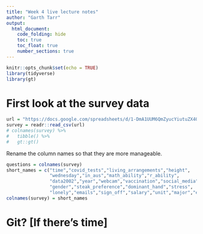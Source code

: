 ```yaml
---
title: "Week 4 live lecture notes"
author: "Garth Tarr"
output:
  html_document:
    code_folding: hide
    toc: true
    toc_float: true
    number_sections: true
---
```


```r
knitr::opts_chunk$set(echo = TRUE)
library(tidyverse)
library(gt)
```

# First look at the survey data

```r
url = "https://docs.google.com/spreadsheets/d/1-DmA1UUM6QmZyucYiutuZX4Q0omtSCDwSOCNzHibkto/export?format=csv"
survey = readr::read_csv(url)
# colnames(survey) %>%
#   tibble() %>%
#   gt::gt()
```

Rename the column names so that they are more manageable.

```r
questions = colnames(survey)
short_names = c("time","covid_tests","living_arrangements","height",
                "wednesday","in_aus","math_ability","r_ability",
                "data2002","year","webcam","vaccination","social_media",
                "gender","steak_preference","dominant_hand","stress",
                "lonely","emails","sign_off","salary","unit","major","exercise")
colnames(survey) = short_names
```


# Git? [If there's time]
